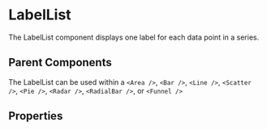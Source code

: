
# LabelList

The LabelList component displays one label for each data point in a series.

<Meta of={ComponentStories} />

<Canvas of={ComponentStories.API} layout='padded' />

## Parent Components

The LabelList can be used within a `<Area />`, `<Bar />`, `<Line />`, `<Scatter />`, `<Pie />`, `<Radar />`, `<RadialBar />`, or `<Funnel />`

## Properties

<Controls of={ComponentStories.API} />
